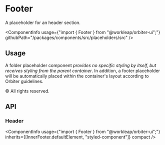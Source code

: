 
<Meta
    title="Placeholders/Footer"
    id="footer"
/>

# Footer

<Tagline>A placeholder for an header section.</Tagline>

<ComponentInfo
    usage={"import { Footer } from \"@workleap/orbiter-ui\";"}
    githubPath="/packages/components/src/placeholders/src"
/>

## Usage

A folder placeholder component *provides no specific styling by itself, but receives styling from the parent container*. In addition, a footer placeholder will be automatically placed within the container's layout according to Orbiter guidelines.

<Preview>
    <Story name="example">
        <Footer>&copy; All rights reserved.</Footer>
    </Story>
</Preview>

## API

### Header

<ComponentInfo
    usage={"import { Footer } from \"@workleap/orbiter-ui\";"}
    inherits={[InnerFooter.defaultElement, "styled-component"]}
    compact
/>

<ArgsTable of={InnerFooter} sort="alpha" />

